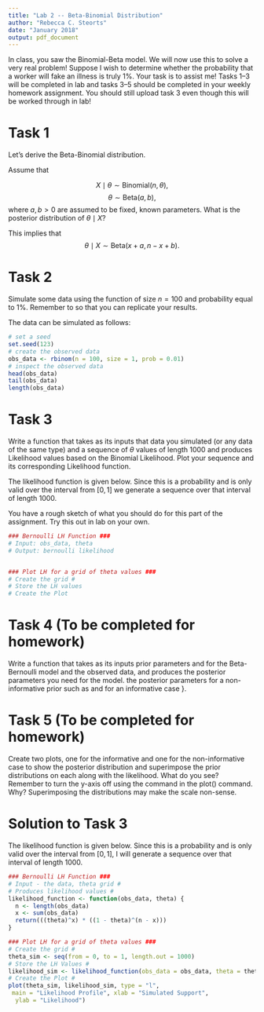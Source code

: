 ```yaml
---
title: "Lab 2 -- Beta-Binomial Distribution"
author: "Rebecca C. Steorts"
date: "January 2018"
output: pdf_document
---
```


In class, you saw the Binomial-Beta model. We will now use this to solve a very real problem! Suppose I wish to determine whether the probability that a worker will fake an illness is truly 1\%. Your task is to assist me! Tasks 1--3 will be completed in lab and tasks 3--5 should be completed in your weekly homework assignment. You should still upload task 3 even though this will be worked through in lab! 

# Task 1

Let's derive the Beta-Binomial distribution. 

Assume that

$$X\mid \theta \sim \text{Binomial} (n, \theta),$$
$$\theta \sim \text{Beta}(a,b),$$
where $a,b > 0$ are assumed to be fixed, known parameters. What is the posterior distribution of $\theta \mid X$?

\begin{align}
p(\theta \mid X) &\propto 
p(X \mid \theta) p(\theta) \\
&\propto \theta^{x} 
(1 - \theta)^{(n-x)} \times \theta^{(a-1)} (1 - \theta)^{(b-1)}\\
&\propto \theta^{x + a -1} (1 - \theta)^{(n-x + b -1)}.
\end{align}

This implies that 
$$\theta \mid X \sim \text{Beta}(x+a,n-x+b).$$



# Task 2

Simulate some data using the \textsf{rbinom} function of size $n = 100$ and probability equal to 1\%. Remember to \textsf{set.seed(123)} so that you can replicate your results.

The data can be simulated as follows:
```r
# set a seed
set.seed(123)
# create the observed data
obs_data <- rbinom(n = 100, size = 1, prob = 0.01)
# inspect the observed data
head(obs_data)
tail(obs_data)
length(obs_data)
```

# Task 3

Write a function that takes as its inputs that data you simulated (or any data of the same type) and a sequence of $\theta$ values of length 1000 and produces Likelihood values based on the Binomial Likelihood. Plot your sequence and its corresponding Likelihood function.

The likelihood function is given below. Since this is a probability and is only valid over the interval from $[0, 1]$ we generate a sequence over that interval of length 1000.

You have a rough sketch of what you should do for this part of the assignment. Try this out in lab on your own. 

```r
### Bernoulli LH Function ###
# Input: obs_data, theta
# Output: bernoulli likelihood


### Plot LH for a grid of theta values ###
# Create the grid #
# Store the LH values
# Create the Plot
```



# Task 4 (To be completed for homework)

Write a function that takes as its inputs  prior parameters \textsf{a} and \textsf{b} for the Beta-Bernoulli model and the observed data, and produces the posterior parameters you need for the model. \textbf{Generate and print} the posterior parameters for a non-informative prior such as \textsf{(a,b) = (1,1)} and for an informative case \textsf{(a,b) = (3,1)}}.



# Task 5 (To be completed for homework)

Create two plots, one for the informative and one for the non-informative case to show the posterior distribution and superimpose the prior distributions on each along with the likelihood. What do you see? Remember to turn the y-axis off using the command \textcolor{red}{yaxt="none"} in the plot() command. Why? Superimposing the distributions may make the scale non-sense.

\newpage
# Solution to Task 3

The likelihood function is given below. Since this is a probability and is only valid over the interval from $[0, 1],$ I will generate a sequence over that interval of length 1000.
```r
### Bernoulli LH Function ###
# Input - the data, theta grid #
# Produces likelihood values #
likelihood_function <- function(obs_data, theta) {
  n <- length(obs_data)
  x <- sum(obs_data)
  return(((theta)^x) * ((1 - theta)^(n - x)))
}

### Plot LH for a grid of theta values ###
# Create the grid #
theta_sim <- seq(from = 0, to = 1, length.out = 1000)
# Store the LH Values #
likelihood_sim <- likelihood_function(obs_data = obs_data, theta = theta_sim)
# Create the Plot #
plot(theta_sim, likelihood_sim, type = "l",
 main = "Likelihood Profile", xlab = "Simulated Support",
  ylab = "Likelihood")
```
